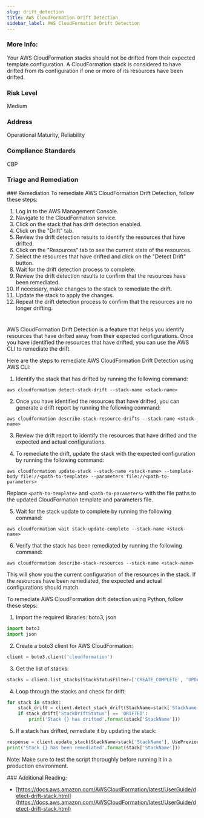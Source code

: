 ```yaml
---
slug: drift_detection
title: AWS CloudFormation Drift Detection
sidebar_label: AWS CloudFormation Drift Detection
---
```


### More Info:

Your AWS CloudFormation stacks should not be drifted from their expected template configuration. A CloudFormation stack is considered to have drifted from its configuration if one or more of its resources have been drifted.

### Risk Level

Medium

### Address

Operational Maturity, Reliability

### Compliance Standards

CBP


### Triage and Remediation
<Tabs>
<Tab title='Remediation'>
### Remediation

<AccordionGroup>
<Accordion title='Using Console' defaultOpen='true'>
To remediate AWS CloudFormation Drift Detection, follow these steps:

1. Log in to the AWS Management Console.
2. Navigate to the CloudFormation service.
3. Click on the stack that has drift detection enabled.
4. Click on the "Drift" tab.
5. Review the drift detection results to identify the resources that have drifted.
6. Click on the "Resources" tab to see the current state of the resources.
7. Select the resources that have drifted and click on the "Detect Drift" button.
8. Wait for the drift detection process to complete.
9. Review the drift detection results to confirm that the resources have been remediated.
10. If necessary, make changes to the stack to remediate the drift.
11. Update the stack to apply the changes.
12. Repeat the drift detection process to confirm that the resources are no longer drifting.

#
</Accordion>

<Accordion title='Using CLI'>
AWS CloudFormation Drift Detection is a feature that helps you identify resources that have drifted away from their expected configurations. Once you have identified the resources that have drifted, you can use the AWS CLI to remediate the drift.

Here are the steps to remediate AWS CloudFormation Drift Detection using AWS CLI:

1. Identify the stack that has drifted by running the following command:

```
aws cloudformation detect-stack-drift --stack-name <stack-name>
```

2. Once you have identified the resources that have drifted, you can generate a drift report by running the following command:

```
aws cloudformation describe-stack-resource-drifts --stack-name <stack-name>
```

3. Review the drift report to identify the resources that have drifted and the expected and actual configurations.

4. To remediate the drift, update the stack with the expected configuration by running the following command:

```
aws cloudformation update-stack --stack-name <stack-name> --template-body file://<path-to-template> --parameters file://<path-to-parameters>
```

Replace `<path-to-template>` and `<path-to-parameters>` with the file paths to the updated CloudFormation template and parameters file.

5. Wait for the stack update to complete by running the following command:

```
aws cloudformation wait stack-update-complete --stack-name <stack-name>
```

6. Verify that the stack has been remediated by running the following command:

```
aws cloudformation describe-stack-resources --stack-name <stack-name>
```

This will show you the current configuration of the resources in the stack. If the resources have been remediated, the expected and actual configurations should match.
</Accordion>

<Accordion title='Using Python'>
To remediate AWS CloudFormation drift detection using Python, follow these steps:

1. Import the required libraries: boto3, json

```python
import boto3
import json
```

2. Create a boto3 client for AWS CloudFormation:

```python
client = boto3.client('cloudformation')
```

3. Get the list of stacks:

```python
stacks = client.list_stacks(StackStatusFilter=['CREATE_COMPLETE', 'UPDATE_COMPLETE'])['StackSummaries']
```

4. Loop through the stacks and check for drift:

```python
for stack in stacks:
    stack_drift = client.detect_stack_drift(StackName=stack['StackName'])
    if stack_drift['StackDriftStatus'] == 'DRIFTED':
        print('Stack {} has drifted'.format(stack['StackName']))
```

5. If a stack has drifted, remediate it by updating the stack:

```python
response = client.update_stack(StackName=stack['StackName'], UsePreviousTemplate=True)
print('Stack {} has been remediated'.format(stack['StackName']))
```

Note: Make sure to test the script thoroughly before running it in a production environment.
</Accordion>

</AccordionGroup>
</Tab>
</Tabs>
### Additional Reading:

- [https://docs.aws.amazon.com/AWSCloudFormation/latest/UserGuide/detect-drift-stack.html](https://docs.aws.amazon.com/AWSCloudFormation/latest/UserGuide/detect-drift-stack.html) 

